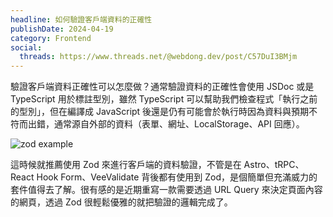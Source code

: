 ```yaml
---
headline: 如何驗證客戶端資料的正確性
publishDate: 2024-04-19
category: Frontend
social:
  threads: https://www.threads.net/@webdong.dev/post/C57DuI3BMjm
---
```


驗證客戶端資料正確性可以怎麼做？通常驗證資料的正確性會使用 JSDoc 或是 TypeScript 用於標註型別，雖然 TypeScript 可以幫助我們檢查程式「執行之前的型別」，但在編譯成 JavaScript 後還是仍有可能會於執行時因為資料與預期不符而出錯，通常源自外部的資料（表單、網址、LocalStorage、API 回應）。

![zod example](./zod-example.webp)

這時候就推薦使用 Zod 來進行客戶端的資料驗證，不管是在 Astro、tRPC、React Hook Form、VeeValidate 背後都有使用到 Zod，是個簡單但充滿威力的套件值得去了解。很有感的是近期重寫一款需要透過 URL Query 來決定頁面內容的網頁，透過 Zod 很輕鬆優雅的就把驗證的邏輯完成了。

